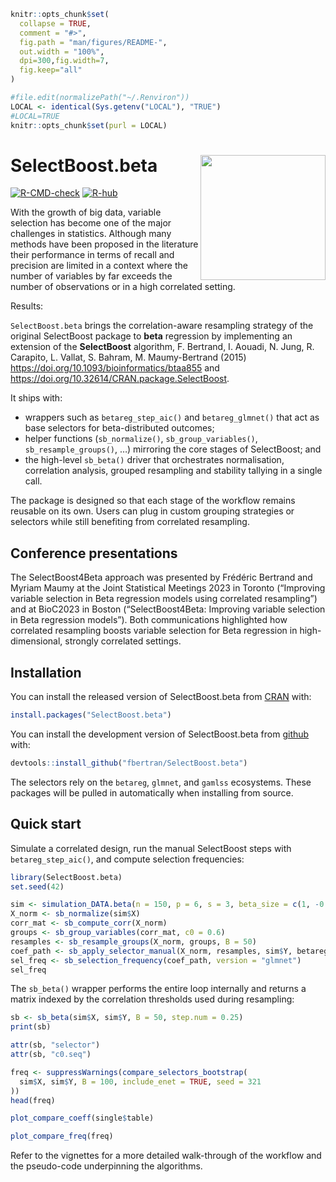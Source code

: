 <!-- README.md is generated from README.Rmd. Please edit that file -->

```r
knitr::opts_chunk$set(
  collapse = TRUE,
  comment = "#>",
  fig.path = "man/figures/README-",
  out.width = "100%",
  dpi=300,fig.width=7,
  fig.keep="all"
)

#file.edit(normalizePath("~/.Renviron"))
LOCAL <- identical(Sys.getenv("LOCAL"), "TRUE")
#LOCAL=TRUE
knitr::opts_chunk$set(purl = LOCAL)
```

# SelectBoost.beta <img src="man/figures/logo.svg" align="right" width="200"/>

<!-- badges: start -->
<!-- [![DOI](https://img.shields.io/badge/doi-10.32614/CRAN.package.SelectBoost.beta-blue.svg)](https://doi.org/10.32614/CRAN.package.SelectBoost.beta) -->
<!-- [![CRAN status](https://www.r-pkg.org/badges/version/SelectBoost.beta)](https://cran.r-project.org/package=SelectBoost.beta) -->
[![R-CMD-check](https://github.com/fbertran/SelectBoost.beta/actions/workflows/R-CMD-check.yaml/badge.svg)](https://github.com/fbertran/SelectBoost.beta/actions/workflows/R-CMD-check.yaml)
[![R-hub](https://github.com/fbertran/SelectBoost.beta/actions/workflows/rhub.yaml/badge.svg)](https://github.com/fbertran/SelectBoost.beta/actions/workflows/rhub.yaml)
<!-- badges: end -->


With the growth of big data, variable selection has become one of the major challenges in statistics. Although many methods have been proposed in the literature their performance in terms of recall and precision are limited in a context where the number of variables by far exceeds the number of observations or in a high correlated setting. 

Results: 

`SelectBoost.beta` brings the correlation-aware resampling strategy of the original SelectBoost package to **beta** regression by implementing an extension of the **SelectBoost** algorithm, F. Bertrand, I. Aouadi, N. Jung, R. Carapito, L. Vallat, S. Bahram, M. Maumy-Bertrand (2015) <https://doi.org/10.1093/bioinformatics/btaa855> and <https://doi.org/10.32614/CRAN.package.SelectBoost>.


It ships with:

- wrappers such as `betareg_step_aic()` and `betareg_glmnet()` that act as base
  selectors for beta-distributed outcomes;
- helper functions (`sb_normalize()`, `sb_group_variables()`,
  `sb_resample_groups()`, …) mirroring the core stages of SelectBoost; and
- the high-level `sb_beta()` driver that orchestrates normalisation,
  correlation analysis, grouped resampling and stability tallying in a single
  call.

The package is designed so that each stage of the workflow remains reusable on
its own. Users can plug in custom grouping strategies or selectors while still
benefiting from correlated resampling.


## Conference presentations

The SelectBoost4Beta approach was presented by Frédéric Bertrand and Myriam
Maumy at the Joint Statistical Meetings 2023 in Toronto ("Improving variable
selection in Beta regression models using correlated resampling") and at
BioC2023 in Boston ("SelectBoost4Beta: Improving variable selection in Beta
regression models"). Both communications highlighted how correlated resampling boosts
variable selection for Beta regression in high-dimensional, strongly correlated
settings.

## Installation

You can install the released version of SelectBoost.beta from [CRAN](https://CRAN.R-project.org) with:

```r
install.packages("SelectBoost.beta")
```

You can install the development version of SelectBoost.beta from [github](https://github.com) with:

```r
devtools::install_github("fbertran/SelectBoost.beta")
```

The selectors rely on the `betareg`, `glmnet`, and `gamlss` ecosystems. These
packages will be pulled in automatically when installing from source.

## Quick start

Simulate a correlated design, run the manual SelectBoost steps with
`betareg_step_aic()`, and compute selection frequencies:

```r
library(SelectBoost.beta)
set.seed(42)

sim <- simulation_DATA.beta(n = 150, p = 6, s = 3, beta_size = c(1, -0.8, 0.6))
X_norm <- sb_normalize(sim$X)
corr_mat <- sb_compute_corr(X_norm)
groups <- sb_group_variables(corr_mat, c0 = 0.6)
resamples <- sb_resample_groups(X_norm, groups, B = 50)
coef_path <- sb_apply_selector_manual(X_norm, resamples, sim$Y, betareg_step_aic)
sel_freq <- sb_selection_frequency(coef_path, version = "glmnet")
sel_freq
```

The `sb_beta()` wrapper performs the entire loop internally and returns a matrix
indexed by the correlation thresholds used during resampling:

```r
sb <- sb_beta(sim$X, sim$Y, B = 50, step.num = 0.25)
print(sb)
```

```r
attr(sb, "selector")
attr(sb, "c0.seq")
```


```r
freq <- suppressWarnings(compare_selectors_bootstrap(
  sim$X, sim$Y, B = 100, include_enet = TRUE, seed = 321
))
head(freq)
```


```r
plot_compare_coeff(single$table)
```


```r
plot_compare_freq(freq)
```

Refer to the vignettes for a more detailed walk-through of the workflow and the
pseudo-code underpinning the algorithms.